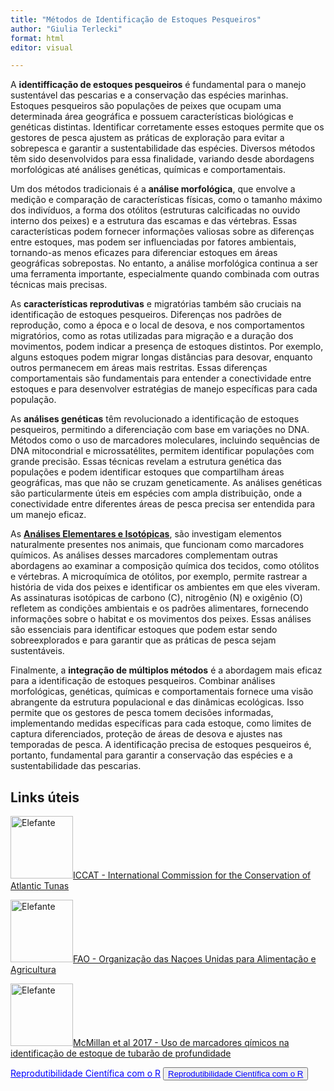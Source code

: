 ```yaml
---
title: "Métodos de Identificação de Estoques Pesqueiros"
author: "Giulia Terlecki"
format: html
editor: visual

---
```


A **identifficação de estoques pesqueiros** é fundamental para o manejo sustentável das pescarias e a conservação das espécies marinhas. Estoques pesqueiros são populações de peixes que ocupam uma determinada área geográfica e possuem características biológicas e genéticas distintas. Identificar corretamente esses estoques permite que os gestores de pesca ajustem as práticas de exploração para evitar a sobrepesca e garantir a sustentabilidade das espécies. Diversos métodos têm sido desenvolvidos para essa finalidade, variando desde abordagens morfológicas até análises genéticas, químicas e comportamentais.

Um dos métodos tradicionais é a **análise morfológica**, que envolve a medição e comparação de características físicas, como o tamanho máximo dos indivíduos, a forma dos otólitos (estruturas calcificadas no ouvido interno dos peixes) e a estrutura das escamas e das vértebras. Essas características podem fornecer informações valiosas sobre as diferenças entre estoques, mas podem ser influenciadas por fatores ambientais, tornando-as menos eficazes para diferenciar estoques em áreas geográficas sobrepostas. No entanto, a análise morfológica continua a ser uma ferramenta importante, especialmente quando combinada com outras técnicas mais precisas.

As **características reprodutivas** e migratórias também são cruciais na identificação de estoques pesqueiros. Diferenças nos padrões de reprodução, como a época e o local de desova, e nos comportamentos migratórios, como as rotas utilizadas para migração e a duração dos movimentos, podem indicar a presença de estoques distintos. Por exemplo, alguns estoques podem migrar longas distâncias para desovar, enquanto outros permanecem em áreas mais restritas. Essas diferenças comportamentais são fundamentais para entender a conectividade entre estoques e para desenvolver estratégias de manejo específicas para cada população.

As **análises genéticas** têm revolucionado a identificação de estoques pesqueiros, permitindo a diferenciação com base em variações no DNA. Métodos como o uso de marcadores moleculares, incluindo sequências de DNA mitocondrial e microssatélites, permitem identificar populações com grande precisão. Essas técnicas revelam a estrutura genética das populações e podem identificar estoques que compartilham áreas geográficas, mas que não se cruzam geneticamente. As análises genéticas são particularmente úteis em espécies com ampla distribuição, onde a conectividade entre diferentes áreas de pesca precisa ser entendida para um manejo eficaz.

As [**Análises Elementares e Isotópicas**](Marcadores%20Químicos%20na%20Identificação%20de%20Estoques%20Pesqueiros.html), são investigam elementos naturalmente presentes nos animais, que funcionam como marcadores químicos. As análises desses marcadores complementam outras abordagens ao examinar a composição química dos tecidos, como otólitos e vértebras. A microquímica de otólitos, por exemplo, permite rastrear a história de vida dos peixes e identificar os ambientes em que eles viveram. As assinaturas isotópicas de carbono (C), nitrogênio (N) e oxigênio (O) refletem as condições ambientais e os padrões alimentares, fornecendo informações sobre o habitat e os movimentos dos peixes. Essas análises são essenciais para identificar estoques que podem estar sendo sobreexplorados e para garantir que as práticas de pesca sejam sustentáveis.

Finalmente, a **integração de múltiplos métodos** é a abordagem mais eficaz para a identificação de estoques pesqueiros. Combinar análises morfológicas, genéticas, químicas e comportamentais fornece uma visão abrangente da estrutura populacional e das dinâmicas ecológicas. Isso permite que os gestores de pesca tomem decisões informadas, implementando medidas específicas para cada estoque, como limites de captura diferenciados, proteção de áreas de desova e ajustes nas temporadas de pesca. A identificação precisa de estoques pesqueiros é, portanto, fundamental para garantir a conservação das espécies e a sustentabilidade das pescarias.

## Links úteis

![Elefante](LogoICCAT-med.png){width=100}[ICCAT - International Commission for the Conservation of Atlantic Tunas](https://www.iccat.int/en/)

![Elefante](FAO.png){width=100}[FAO - Organização das Naçoes Unidas para Alimentação e Agricultura](https://www.fao.org/brasil/pt/)

![Elefante](mcmillan2017.png){width=100}[McMillan et al 2017 - Uso de marcadores qímicos na identificação de estoque de tubarão de profundidade](chrome-extension://efaidnbmnnnibpcajpcglclefindmkaj/https://watermark.silverchair.com/fsw176.pdf?token=AQECAHi208BE49Ooan9kkhW_Ercy7Dm3ZL_9Cf3qfKAc485ysgAAA1QwggNQBgkqhkiG9w0BBwagggNBMIIDPQIBADCCAzYGCSqGSIb3DQEHATAeBglghkgBZQMEAS4wEQQMtLQ_vpitF468a_UfAgEQgIIDB-jzxo1_ljQU01gSqdERusjy9K3xQIP9Ig6OunooGNvhl7Etc3kyCNgv2uJB5fv_JV4cp0u0lr6ZOl6ZS3SN7WJWwWDLqjOXWr5PSHrwbRH9sYbtKjB-hX8qEs_8R4rvUwuj9S6FWZNUduxIMieJ1UWzB8wDsylq0sbhPVGSUzSQpR4oL4qJFtdZ9TYRhX6tmZFXlDaJatmS4zFrMKaMNmD-l-nRPyHHR2eiTRsRdH6Jm7ebvairbdUyPk5VbQE_N7bqZcqQRlzdi3ffPjNsYusWXEZrY51SOpg3-zhF5W8QEbFdjLNqTyNSLE2w8T5B_v-8mshGCCldBQ0rUKcaBmSWi6zGVpkgpiG-OcB91aoKj38Jro3NEbYmfVtxqeDPhgD1rqcI2Ve0Oz2qrva_IhT9kULwq7OCaeNEjSPn0ilrZiqj1oPhRTHCScSY2BedWSunRC0d0ysz34RQ0_9ADDHWVOFyQibWHcxZLDvj5--nPyMyTWDFFi4aT2dBiKJ0AGpmaewISW69Pvpvrt9jShAcN9lyVJONy4BWJXjhR6rFH2D9QH0cVwkKFZoEfH7BASmnFVWxXqR7xiDnfLK24fFLIbx4WSRfGsD-J4KCIi2LDB_pOuyM3zEmS8ZbnxygAzjuFPMIS2NadzerFogBgIMKmxBaszxErhHeAQYlBZEd8bGqHrKp8jUEhbAfof04iLN-QYrLGKhCcY4zOMS4SFTG9VKzaRui0LtOK9V4GMVw51th_trzTwQIX0ldw7vfRJAJGTD6edvgj8ACzGJ_xk8f_ool7kOY_C4U0qk21ud-_EyCR4_6UX6Z5ZGmOiO7Rxe1wuuTeLzQdFARRuTOz4fPSdYhyt8FqIsmzpavtY-HzESFaEor42rpLxFbkI2AnspvoqJW7qxqfkLpTKSzwsoOOK8yn8AEPfzCkTibWjBOd1jI414XYNcx5ktgAZ3Qmf-_9RB60zyz3QBuwaMzSMr-x3D37A9eTxHgCCeHQjppH8Oqhl1DCiUhFtKuJnGl_EN4sqXov78)


<a href="index.html"style= "color: blue;">Reprodutibilidade Científica com o R</a>
<button type="button" class="btn btn-primary btn-sm"><a href="index.html"style= "color: blue;">Reprodutibilidade Científica com o R</a></button>
